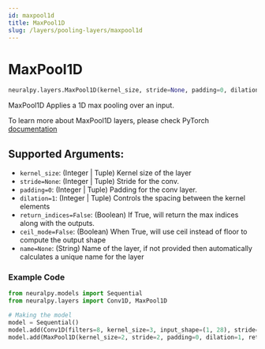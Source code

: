 ```yaml
---
id: maxpool1d
title: MaxPool1D
slug: /layers/pooling-layers/maxpool1d
---
```


# MaxPool1D

```python
neuralpy.layers.MaxPool1D(kernel_size, stride=None, padding=0, dilation=1, return_indices=False, ceil_mode=False, name=None)
```

MaxPool1D Applies a 1D max pooling over an input.

To learn more about MaxPool1D layers, please check PyTorch [documentation](https://pytorch.org/docs/stable/nn.html#maxpool1d)

## Supported Arguments:

  - `kernel_size`: (Integer | Tuple) Kernel size of the layer
  - `stride=None`: (Integer | Tuple) Stride for the conv.
  - `padding=0`: (Integer | Tuple) Padding for the conv layer.
  - `dilation=1`: (Integer | Tuple) Controls the spacing between the kernel elements
  - `return_indices=False`: (Boolean) If True, will return the max indices along with the outputs.
  - `ceil_mode=False`: (Boolean) When True, will use ceil instead of floor to compute the output shape
  - `name=None`: (String) Name of the layer, if not provided then automatically calculates a unique name for the layer

### Example Code

```python
from neuralpy.models import Sequential
from neuralpy.layers import Conv1D, MaxPool1D

# Making the model
model = Sequential()
model.add(Conv1D(filters=8, kernel_size=3, input_shape=(1, 28), stride=1, name="first cnn"))
model.add(MaxPool1D(kernel_size=2, stride=2, padding=0, dilation=1, return_indices=False, ceil_mode=False, name="Pool Layer"))
```